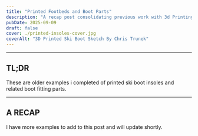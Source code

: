 ```yaml
---
title: "Printed Footbeds and Boot Parts"
description: "A recap post consolidating previous work with 3d Printing ski boot foot beds and boot fitting parts"
pubDate: 2025-09-09
draft: false
cover: ./printed-insoles-cover.jpg
coverAlt: "3D Printed Ski Boot Sketch By Chris Trunek"
---
```






---
## TL;DR
These are older examples i completed of printed ski boot insoles and related boot fitting parts. 

---

## A RECAP  



<blockquote
  class="instagram-media"
  data-instgrm-permalink="https://www.instagram.com/p/B7UwuebFpua/"
  data-instgrm-version="14"
  data-instgrm-captioned
></blockquote>



<blockquote
  class="instagram-media"
  data-instgrm-permalink="https://www.instagram.com/p/B7V8Kpfl3R8/"
  data-instgrm-version="14"
  data-instgrm-captioned
></blockquote>


<blockquote
  class="instagram-media"
  data-instgrm-permalink="https://www.instagram.com/p/B7-MchzlTlV/"
  data-instgrm-version="14"
  data-instgrm-captioned
></blockquote>

I have more examples to add to this post and will update shortly. 

